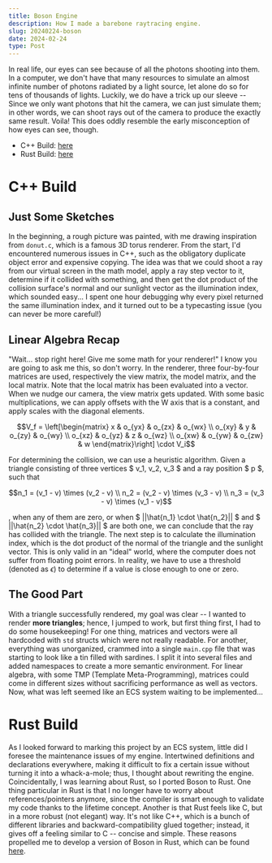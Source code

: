 ```yaml
---
title: Boson Engine
description: How I made a barebone raytracing engine.
slug: 20240224-boson
date: 2024-02-24
type: Post
---
```


In real life, our eyes can see because of all the photons shooting into them. In a computer, we don't have that many resources to simulate
an almost infinite number of photons radiated by a light source, let alone do so for tens of thousands of lights. Luckily, we do have a trick
up our sleeve -- Since we only want photons that hit the camera, we can just simulate them; in other words, we can shoot rays out of the camera
to produce the exactly same result. Voila! This does oddly resemble the early misconception of how eyes can see, though.

- C++ Build: [here](https://github.com/algasami/BOSON)
- Rust Build: [here](https://github.com/algasami/boson-rust)

# C++ Build

## Just Some Sketches

In the beginning, a rough picture was painted, with me drawing inspiration from `donut.c`, which is a famous 3D torus renderer. From the start, I'd
encountered numerous issues in C++, such as the obligatory duplicate object error and expensive copying. The idea was that we could shoot a ray from
our virtual screen in the math model, apply a ray step vector to it, determine if it collided with something, and then get the dot product of the
collision surface's normal and our sunlight vector as the illumination index, which sounded easy... I spent one hour debugging why every pixel returned
the same illumination index, and it turned out to be a typecasting issue (you can never be more careful!)

## Linear Algebra Recap

"Wait... stop right here! Give me some math for your renderer!" I know you are going to ask me this, so don't worry. In the renderer, three four-by-four
matrices are used, respectively the view matrix, the model matrix, and the local matrix. Note that the local matrix has been evaluated into a vector.
When we nudge our camera, the view matrix gets updated. With some basic multiplications, we can apply offsets with the W axis that is a constant, and
apply scales with the diagonal elements.

```math
V_f =
\left[\begin{matrix}
x       &   o_{yx}  &   o_{zx}     &   o_{wx} \\
o_{xy}  &   y       &   o_{zy}     &   o_{wy} \\
o_{xz}  &   o_{yz}  &   z          &   o_{wz} \\
o_{xw}   &   o_{yw}  &   o_{zw}     &   w
\end{matrix}\right] \cdot V_i
```

For determining the collision, we can use a heuristic algorithm. Given a triangle consisting of three vertices $ v_1, v_2, v_3 $ and a ray position $ p $,
such that

```math
n_1 = (v_1 - v) \times (v_2 - v) \\
n_2 = (v_2 - v) \times (v_3 - v) \\
n_3 = (v_3 - v) \times (v_1 - v)
```

, when any of them are zero, or when $ ||\hat{n_1} \cdot \hat{n_2}|| $ and $ ||\hat{n_2} \cdot \hat{n_3}|| $ are both one, we can conclude that the ray has
collided with the triangle. The next step is to calculate the illumination index, which is the dot product of the normal of the triangle and the sunlight vector.
This is only valid in an "ideal" world, where the computer does not suffer from floating point errors. In reality, we have to use a threshold (denoted as $\epsilon$)
to determine if a value is close enough to one or zero.

## The Good Part

With a triangle successfully rendered, my goal was clear -- I wanted to render **more triangles**; hence, I jumped to work, but first thing first, I had
to do some housekeeping! For one thing, matrices and vectors were all hardcoded with `std` structs which were not really readable. For another, everything
was unorganized, crammed into a single `main.cpp` file that was starting to look like a tin filled with sardines. I split it into several files and added namespaces
to create a more semantic environment. For linear algebra, with some TMP (Template Meta-Programming), matrices could come in different sizes without sacrificing
performance as well as vectors. Now, what was left seemed like an ECS system waiting to be implemented...

# Rust Build

As I looked forward to marking this project by an ECS system, little did I foresee the maintenance issues of my engine. Intertwined definitions and declarations
everywhere, making it difficult to fix a certain issue without turning it into a whack-a-mole; thus, I thought about rewriting the engine. Coincidentally, I was
learning about Rust, so I ported Boson to Rust. One thing particular in Rust is that I no longer have to worry about references/pointers anymore, since the compiler
is smart enough to validate my code thanks to the lifetime concept. Another is that Rust feels like C, but in a more robust (not elegant) way. It's not like C++,
which is a bunch of different libraries and backward-compatibility glued together; instead, it gives off a feeling similar to C -- concise and simple. These reasons
propelled me to develop a version of Boson in Rust, which can be found [here](https://github.com/algasami/boson-rust).
